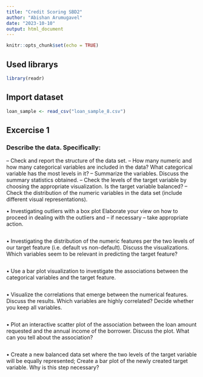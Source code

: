 ```yaml
---
title: "Credit Scoring SBD2"
author: "Abishan Arumugavel"
date: "2023-10-10"
output: html_document
---
```


```r
knitr::opts_chunk$set(echo = TRUE)
```

## Used librarys
```r
library(readr)
```


## Import dataset
```r
loan_sample <- read_csv("loan_sample_8.csv")
```


## Excercise 1

### Describe the data. Specifically:

– Check and report the structure of the data set.
– How many numeric and how many categorical variables are included in the data? What categorical variable has the most levels in it?
– Summarize the variables. Discuss the summary statistics obtained.
– Check the levels of the target variable by choosing the appropriate visualization. Is the target variable balanced?
– Check the distribution of the numeric variables in the data set (include different visual representations).



• Investigating outliers with a box plot
Elaborate your view on how to proceed in dealing with the outliers and – if necessary – take appropriate action.
```r


```

• Investigating the distribution of the numeric features per the two levels of our target feature
(i.e. default vs non-default). Discuss the visualizations. Which variables seem to be relevant in predicting the target feature?
```r


```

• Use a bar plot visualization to investigate the associations between the categorical variables and the target feature.
```r


```

• Visualize the correlations that emerge between the numerical features. Discuss the results. Which variables are highly correlated? Decide whether you keep all variables.
```r


```

• Plot an interactive scatter plot of the association between the loan amount requested and the annual income of the borrower. Discuss the plot. What can you tell about the association?
```r


```

• Create a new balanced data set where the two levels of the target variable will be equally represented; Create a bar plot of the newly created target variable. Why is this step necessary?
```r


```

